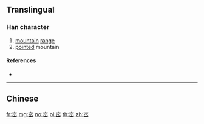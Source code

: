 {{character info/new}}
{{also|巒}}
==Translingual==

===Han character===
{{Han char|rn=46|rad=山|as=06|sn=9|four=|canj=YCU}}

# [[mountain]] [[range]]
# [[point]]ed mountain

====References====
* {{Han ref|kx=0311.061|dj=0611.110|hdz=10771.140|uh=5CE6|ud=23782}}

----

==Chinese==
{{zh-see|巒}}

[[fr:峦]]
[[mg:峦]]
[[no:峦]]
[[pl:峦]]
[[th:峦]]
[[zh:峦]]